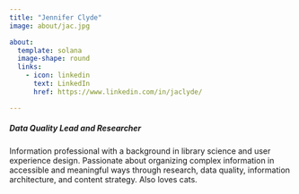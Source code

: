 ```yaml
---
title: "Jennifer Clyde"
image: about/jac.jpg

about:
  template: solana
  image-shape: round
  links:
    - icon: linkedin
      text: LinkedIn
      href: https://www.linkedin.com/in/jaclyde/

---
```

##### Data Quality Lead and Researcher
Information professional with a background in library science and user experience design. Passionate about organizing complex information in accessible and meaningful ways through research, data quality, information architecture, and content strategy. Also loves cats.